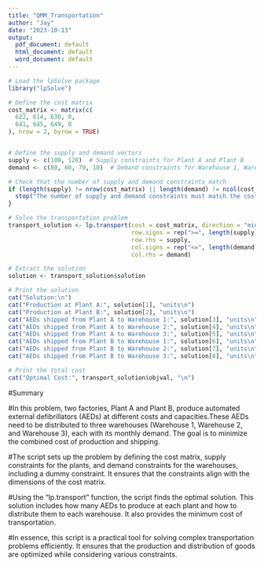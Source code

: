 ```yaml
---
title: "QMM_Transportation"
author: "Jay"
date: "2023-10-13"
output:
  pdf_document: default
  html_document: default
  word_document: default
---
```


```r
# Load the lpSolve package
library("lpSolve")
```

```r
# Define the cost matrix
cost_matrix <- matrix(c(
  622, 614, 630, 0,
  641, 645, 649, 0
), nrow = 2, byrow = TRUE)


# Define the supply and demand vectors
supply <- c(100, 120)  # Supply constraints for Plant A and Plant B
demand <- c(80, 60, 70, 10)  # Demand constraints for Warehouse 1, Warehouse 2, Warehouse 3, and the Dummy

```

```r
# Check that the number of supply and demand constraints match
if (length(supply) != nrow(cost_matrix) || length(demand) != ncol(cost_matrix)) {
  stop("The number of supply and demand constraints must match the cost matrix dimensions.")
}

# Solve the transportation problem
transport_solution <- lp.transport(cost = cost_matrix, direction = "min",
                                   row.signs = rep(">=", length(supply)),
                                   row.rhs = supply,
                                   col.signs = rep("<=", length(demand)),
                                   col.rhs = demand)

# Extract the solution
solution <- transport_solution$solution

```


```r

# Print the solution
cat("Solution:\n")
cat("Production at Plant A:", solution[1], "units\n")
cat("Production at Plant B:", solution[2], "units\n")
cat("AEDs shipped from Plant A to Warehouse 1:", solution[3], "units\n")
cat("AEDs shipped from Plant A to Warehouse 2:", solution[4], "units\n")
cat("AEDs shipped from Plant A to Warehouse 3:", solution[5], "units\n")
cat("AEDs shipped from Plant B to Warehouse 1:", solution[6], "units\n")
cat("AEDs shipped from Plant B to Warehouse 2:", solution[7], "units\n")
cat("AEDs shipped from Plant B to Warehouse 3:", solution[8], "units\n")
```


```r
# Print the total cost
cat("Optimal Cost:", transport_solution$objval, "\n")
```

#Summary

#In this problem, two factories, Plant A and Plant B, produce automated external defibrillators (AEDs) at different costs and capacities.These AEDs need to be distributed to three warehouses (Warehouse 1, Warehouse 2, and Warehouse 3), each with its monthly demand. The goal is to minimize the combined cost of production and shipping.

#The script sets up the problem by defining the cost matrix, supply constraints for the plants, and demand constraints for the warehouses, including a dummy constraint. It ensures that the constraints align with the dimensions of the cost matrix.

#Using the "lp.transport" function, the script finds the optimal solution. This solution includes how many AEDs to produce at each plant and how to distribute them to each warehouse. It also provides the minimum cost of transportation.

#In essence, this script is a practical tool for solving complex transportation problems efficiently. It ensures that the production and distribution of goods are optimized while considering various constraints.


